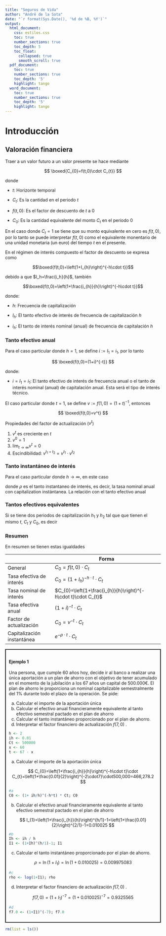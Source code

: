 ```yaml
---
title: "Seguros de Vida"
author: "André de la Sota" 
date: "`r format(Sys.Date(), '%d de %B, %Y')`"
output:
  html_document:
    css: estilos.css
    toc: true
    number_sections: true
    toc_depth: 5
    toc_float:
      collapsed: true
      smooth_scroll: true
  pdf_document:
    toc: true
    number_sections: true
    toc_depth: '5'
    highlight: tango
  word_document:
    toc: true
    number_sections: true
    toc_depth: '5'
    highlight: tango
---
```






$\newcommand{\qact}[2]{\,{}_{#1}q_{#2}}$
$\newcommand{\pact}[2]{\,{}_{#1}p_{#2}}$

# Introducción

## Valoración financiera 

Traer a un valor futuro a un valor presente se hace mediante

$$
\boxed{C_{0}=f(t,0)\cdot C_{t}}
$$

donde 

- $t$: Horizonte temporal 

- $C_{t}$: Es la cantidad en el periodo $t$

- $f(t,0)$: Es el factor de descuento de $t$ a $0$

- $C_0$: Es la cantidad equivalente del monto $C_t$ en el periodo $0$

En el caso donde $C_t=1$ se tiene que su monto equivalente en cero es $f(t,0)$, por lo tanto se puede interpretar $f(t,0)$ como el equivalente monentario de una unidad monetaria (un euro) del tiempo $t$ en el presente.


En el régimen de interés compuesto el factor de descuento se expresa como


$$\boxed{f(t,0)=\left(1+I_{h}\right)^{-h\cdot t}}$$


debido a que $I_h=\frac{i_h}{h}$, también

$$\boxed{f(t,0)=\left(1+\frac{i_{h}}{h}\right)^{-h\cdot t}}$$


donde:

- $h$: Frecuencia de capitalización

- $I_h$: El tanto efectivo de interés de frecuencia de capitalización $h$

- $i_h$: El tanto de interés nominal (anual) de frecuencia de capitalación $h$ 


### Tanto efectivo anual

Para el caso particular donde $h=1$, se define $i:= I_1 = i_1$, por lo tanto

$$
\boxed{f(t,0)=(1+i)^{-t}}
$$

donde:


- $i=I_1=i_1$: El tanto efectivo de interés de frecuencia anual o el tanto de interés nominal (anual) de capitalación anual. Esta será el tipo de interés técnico.


El caso particular donde $t=1$, se define $v:=f(1,0)=(1+t)^{-1}$, entonces

$$
\boxed{f(t,0)=v^t}
$$

Propiedades del factor de actualización ($v^t$)

1. $v^t$ es creciente en $t$
2. $v^0=1$
3. $\lim_{t\to \infty} v^t= 0$
4. Escindibilidad: $v^{t_1+t_2}=v^{t_1}\cdot v^{t_2}$


### Tanto instantáneo de interés

Para el caso particular donde $h \to \infty$, en este caso  

\begin{align*}
f(t,0) & =\lim_{h\to\infty}\left(1+\frac{i_{h}}{h}\right)^{-h\cdot t}\\
 & =\left[\lim_{h\to\infty}\left(1+\frac{i_{h}}{h}\right)^{h}\right]^{-t}\\
 & =e^{-\rho\cdot t}
\end{align*}

donde $\rho$ es el tanto instantaneo de interés, es decir, la tasa nominal anual con capitalization instántanea. La relación con el tanto efectivo anual

\begin{align*}
\left(1+i\right)^{-t} & =e^{-\rho\cdot t}\\
1+i & =e^{\rho}\\
\rho & =\ln\left(1+i\right)
\end{align*}

### Tantos efectivos equivalentes

Si se tiene dos periodos de capitalización $h_1$ y $h_2$ tal que que tienen el mismo $t$, $C_t$ y $C_0$, es decir


\begin{align*}
C_{t}\cdot\left(1+I_{h_{1}}\right)^{-h_{1}\cdot t} & =C_{t}\cdot\left(1+I_{h_{2}}\right)^{-h_{2}\cdot t}\\
\left(1+I_{h_{1}}\right)^{-h_{1}} & =\left(1+I_{h_{2}}\right)^{-h_{2}}\\
I_{h_{1}} & =\left(1+I_{h_{2}}\right)^{\frac{h_{2}}{h_{1}}}-1
\end{align*}

### Resumen

En resumen se tienen estas igualdades


|                            | Forma                                                         |
|----------------------------|---------------------------------------------------------------|
| General                    | $C_{0}=f(t,0)\cdot C_{t}$                                     |
| Tasa efectiva de interés   | $C_{0}=\left(1+I_{h}\right)^{-h\cdot t}\cdot C_{t}$           |
| Tasa nominal de interés    | $C_{0}=\left(1+\frac{i_{h}}{h}\right)^{-h\cdot t}\cdot C_{t}$ |
| Tasa efectiva anual        | $\left(1+i\right)^{-t}\cdot C_{t}$                            |
| Factor de actualización    | $C_{0}=v^{-t}\cdot C_{t}$                                     |
| Capitalización instantánea | $e^{-\rho\cdot t}\cdot C_{t}$                                 |




<div style="border: 2px solid #000; padding: 10px;">
<h4> Ejemplo 1 </h4>
    
Una persona, que cumple 60 años hoy, decide ir al banco a realizar una única 
aportación a un plan de ahorro con el objetivo de tener acumulado en el momento de la 
jubilación a los 67 años un capital de 500.000€. El plan de ahorro le proporciona un nominal 
capitalizable semestralmente del 1% durante todo el plazo de la operación. Se pide:

a. Calcular el importe de la aportación única
b. Calcular el efectivo anual financieramente equivalente al tanto efectivo semestral pactado
en el plan de ahorro
c. Calcular el tanto instantáneo proporcionado por el plan de ahorro.
d. Interpretar el factor financiero de actualización $f(7,0)$ .

```r
h <- 2
ih <- 0.01
Ct <- 500000
x <- 60
t <- 67 - x
```


a. Calcular el importe de la aportación única

$$
C_{0}=\left(1+\frac{i_{h}}{h}\right)^{-h\cdot t}\cdot C_{t}=\left(1+\frac{0.01}{2}\right)^{-2\cdot7}\cdot500,000=466,278.2
$$

```r
#a
C0 <- (1+ ih/h)^(-h*t) * Ct; C0
```


b. Calcular el efectivo anual financieramente equivalente al tanto efectivo semestral pactado
en el plan de ahorro


$$
I_{1}=\left(1+\frac{i_{h}}{h}\right)^{h/1}-1=\left(1+\frac{0.01}{2}\right)^{2/1}-1=0.010025
$$

```r
#b
Ih <- ih / h
I1 <- (1+Ih)^(h/1)-1; I1 
```
c. Calcular el tanto instantáneo proporcionado por el plan de ahorro.

$$
\rho=\ln\left(1+I_{1}\right)=\ln\left(1+0.010025\right)=0.009975083
$$

```r
#c
rho <- log(1+I1); rho
```

d. Interpretar el factor financiero de actualización $f(7,0)$ .


$$
f(7,0)=\left(1+I_{1}\right)^{-7}=\left(1+0.010025\right)^{-7}=0.9325565
$$

```r
#d
f7.0 <- (1+I1)^(-7); f7.0
```


</div>

```r
rm(list = ls())
```





